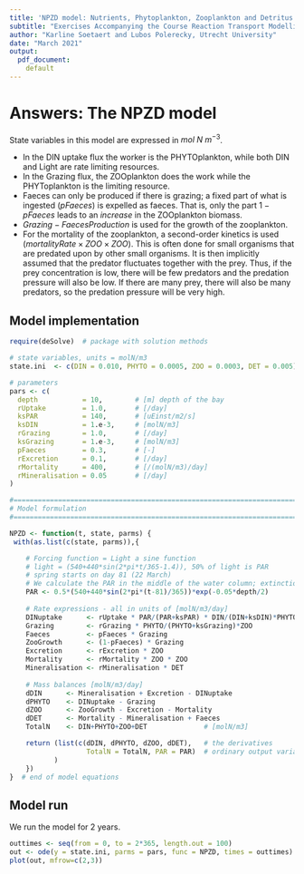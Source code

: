 ```yaml
---
title: 'NPZD model: Nutrients, Phytoplankton, Zooplankton and Detritus in a Marine Bay'
subtitle: "Exercises Accompanying the Course Reaction Transport Modelling in the Hydrosphere"
author: "Karline Soetaert and Lubos Polerecky, Utrecht University"
date: "March 2021"
output: 
  pdf_document:
    default
---
```


# Answers: The NPZD model

State variables in this model are expressed in $mol~N~m^{-3}$. 

* In the DIN uptake flux the worker is the PHYTOplankton, while both DIN and Light are rate limiting resources.
* In the Grazing flux, the ZOOplankton does the work while the PHYToplankton is the limiting resource.
* Faeces can only be produced if there is grazing; a fixed part of what is ingested (*pFaeces*) is expelled as faeces. That is, only the part $1-pFaeces$ leads to an *increase* in the ZOOplankton biomass.
* $Grazing - FaecesProduction$ is used for the growth of the zooplankton.
* For the mortality of the zooplankton, a second-order kinetics is used ($mortalityRate \times ZOO \times ZOO$). 
This is often done for small organisms that are predated upon by other small organisms. It is then implicitly assumed that the predator fluctuates together with the prey. Thus, if the prey concentration is low, there will be few predators and the predation pressure will also be low. If there are many prey, there will also be many predators, so the predation pressure will be very high.

## Model implementation

```r
require(deSolve)  # package with solution methods

# state variables, units = molN/m3
state.ini  <- c(DIN = 0.010, PHYTO = 0.0005, ZOO = 0.0003, DET = 0.005) 

# parameters
pars <- c(
  depth           = 10,        # [m] depth of the bay
  rUptake         = 1.0,       # [/day]
  ksPAR           = 140,       # [uEinst/m2/s]
  ksDIN           = 1.e-3,     # [molN/m3]
  rGrazing        = 1.0,       # [/day]
  ksGrazing       = 1.e-3,     # [molN/m3]
  pFaeces         = 0.3,       # [-]
  rExcretion      = 0.1,       # [/day]
  rMortality      = 400,       # [/(molN/m3)/day]
  rMineralisation = 0.05       # [/day]
)

#=============================================================================
# Model formulation
#=============================================================================

NPZD <- function(t, state, parms) {
 with(as.list(c(state, parms)),{

    # Forcing function = Light a sine function
    # light = (540+440*sin(2*pi*t/365-1.4)), 50% of light is PAR 
    # spring starts on day 81 (22 March)
    # We calculate the PAR in the middle of the water column; extinction coefficient = 0.05/m
    PAR <- 0.5*(540+440*sin(2*pi*(t-81)/365))*exp(-0.05*depth/2)
   
    # Rate expressions - all in units of [molN/m3/day]
    DINuptake      <- rUptake * PAR/(PAR+ksPAR) * DIN/(DIN+ksDIN)*PHYTO
    Grazing        <- rGrazing * PHYTO/(PHYTO+ksGrazing)*ZOO
    Faeces         <- pFaeces * Grazing
    ZooGrowth      <- (1-pFaeces) * Grazing
    Excretion      <- rExcretion * ZOO
    Mortality      <- rMortality * ZOO * ZOO
    Mineralisation <- rMineralisation * DET
    
    # Mass balances [molN/m3/day]
    dDIN      <- Mineralisation + Excretion - DINuptake  
    dPHYTO    <- DINuptake - Grazing
    dZOO      <- ZooGrowth - Excretion - Mortality
    dDET      <- Mortality - Mineralisation + Faeces
    TotalN    <- DIN+PHYTO+ZOO+DET              # [molN/m3]

    return (list(c(dDIN, dPHYTO, dZOO, dDET),   # the derivatives
                   TotalN = TotalN, PAR = PAR)  # ordinary output variables
           )
    })
}  # end of model equations

``` 

## Model run

We run the model for 2 years. 

```r
outtimes <- seq(from = 0, to = 2*365, length.out = 100)  
out <- ode(y = state.ini, parms = pars, func = NPZD, times = outtimes)  # solution
plot(out, mfrow=c(2,3))
```
